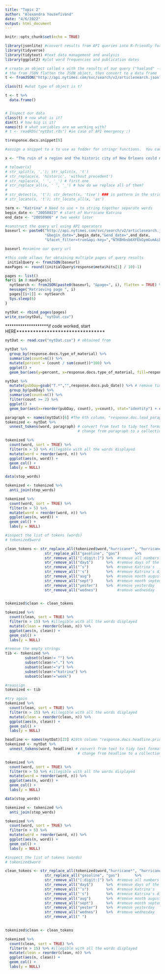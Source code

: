 ```yaml
---
title: "Topic 2"
author: "Alexandra Yousefivand"
date: "4/6/2022"
output: html_document
---
```


```r
knitr::opts_chunk$set(echo = TRUE)

library(jsonlite) #convert results from API queries into R-friendly formats 
library(tidyverse) 
library(tidytext) #text data management and analysis
library(ggplot2) #plot word frequencies and publication dates
```



```r
# create an object called x with the results of our query ("haaland" --> "katrina")
# the from JSON flatten the JSON object, then convert to a data frame
t <- fromJSON("http://api.nytimes.com/svc/search/v2/articlesearch.json?q=katrina&api-key=NTKBHbsb6XFEkGymGumAiba7n3uBvs8V", flatten = TRUE) #the string following "key=" is your API key 

class(t) #what type of object is t?

t <- t %>% 
  data.frame()


# Inspect our data
class(t) # now what is it?
dim(t) # how big is it?
names(t) # what variables are we working with?
# t <- readRDS("nytDat.rds") #in case of API emergency :)
```


```r
t$response.docs.snippet[9]

#assign a snippet to x to use as fodder for stringr functions.  You can follow along using the sentence on the next line.

x <- "The ruin of a region and the historic city of New Orleans could not be more important, and the tangle of destruction is nowhere near unwound." 

# tolower(x)
# str_split(x, ','); str_split(x, 't')
# str_replace(x, 'historic', 'without precedent')
# str_replace(x, ' ', '_') # first one
# str_replace_all(x, ' ', '_') # how do we replace all of them?
# 
# str_detect(x, 't'); str_detect(x, 'tive') ### is pattern in the string? T/F
# str_locate(x, 't'); str_locate_all(x, 'as')
```


```r
term <- "Katrina" # Need to use + to string together separate words
begin_date <- "20050823" # start of Hurricane Katrina
end_date <- "20050906" # two weeks later

#construct the query url using API operators
baseurl <- paste0("http://api.nytimes.com/svc/search/v2/articlesearch.json?q=",term,
                  "&begin_date=",begin_date,"&end_date=",end_date,
                  "&facet_filter=true&api-key=","NTKBHbsb6XFEkGymGumAiba7n3uBvs8V", sep="")

baseurl #examine our query url
```


```r
#this code allows for obtaining multiple pages of query results 
 initialQuery <- fromJSON(baseurl)
maxPages <- round((initialQuery$response$meta$hits[1] / 10)-1) 

pages <- list()
for(i in 0:maxPages){
  nytSearch <- fromJSON(paste0(baseurl, "&page=", i), flatten = TRUE) %>% data.frame() 
  message("Retrieving page ", i)
  pages[[i+1]] <- nytSearch 
  Sys.sleep(6) 
}

```

```r
nytDat <- rbind_pages(pages)
write_csv(nytDat, "nytDat.csv")
```



********************if code worked, start HERE********************************
```r
nytDat <- read.csv("nytDat.csv") # obtained from 

nytDat %>% 
  group_by(response.docs.type_of_material) %>%
  summarize(count=n()) %>%
  mutate(percent = (count / sum(count))*100) %>%
  ggplot() +
  geom_bar(aes(y=percent, x=response.docs.type_of_material, fill=response.docs.type_of_material), stat = "identity") + coord_flip()
```

```r
nytDat %>%
  mutate(pubDay=gsub("T.*","",response.docs.pub_date)) %>% # remove time component
  group_by(pubDay) %>%
  summarise(count=n()) %>%
  filter(count >= 2) %>%
  ggplot() +
  geom_bar(aes(x=reorder(pubDay, count), y=count), stat="identity") + coord_flip()
```



```r
paragraph <- names(nytDat)[6] #The 6th column, "response.doc.lead_paragraph", is the one we want here.  
tokenized <- nytDat %>%
  unnest_tokens(word, paragraph) # convert from text to tidy text format
                                 # change from paragraph to a collection of single words

tokenized %>%
  count(word, sort = TRUE) %>%
  filter(n > 5) %>% #illegible with all the words displayed
  mutate(word = reorder(word, n)) %>%
  ggplot(aes(n, word)) +
  geom_col() +
  labs(y = NULL)
```


```r
data(stop_words)

tokenized <- tokenized %>%
  anti_join(stop_words)

tokenized %>%
  count(word, sort = TRUE) %>%
  filter(n > 5) %>%
  mutate(word = reorder(word, n)) %>%
  ggplot(aes(n, word)) +
  geom_col() +
  labs(y = NULL)
```


```r
#inspect the list of tokens (words)
# tokenized$word

clean_tokens <- str_replace_all(tokenized$word,"hurricane*", "hurricane") %>% 
                  str_replace_all("gasoline", "gas")       %>% 
                  str_remove_all("[:digit:]") %>%  #remove all numbers
                  str_remove_all("day$")      %>%  #remove days of the week
                  str_remove_all("’s")        %>%  #remove Katrina's
                  str_remove_all("'s")        %>%  #remove Katrina's different font
                  str_remove_all("aug")       %>%  #remove month august
                  str_remove_all("sept")      %>%  #remove month september
                  str_remove_all("yester")    %>%  #remove yesterday
                  str_remove_all("wednes")         #remove wednesday
                

tokenized$clean <- clean_tokens

tokenized %>%
  count(clean, sort = TRUE) %>%
  filter(n > 15) %>% #illegible with all the words displayed
  mutate(clean = reorder(clean, n)) %>%
  ggplot(aes(n, clean)) +
  geom_col() +
  labs(y = NULL)
```


```r
#remove the empty strings
tib <- tokenized %>% 
         subset(clean!= "") %>% 
         subset(clean!=".") %>% 
         subset(clean!="a") %>% 
         subset(clean!="katrina") %>% 
         subset(clean!="week")

#reassign
tokenized <- tib

#try again
tokenized %>%
  count(clean, sort = TRUE) %>%
  filter(n > 15) %>% #illegible with all the words displayed
  mutate(clean = reorder(clean, n)) %>%
  ggplot(aes(n, clean)) +
  geom_col() +
  labs(y = NULL)
```


```r
headline <- names(nytDat)[23] #24th column "response.docs.headline.print_headline"  
tokenized <- nytDat %>%
  unnest_tokens(word, headline) # convert from text to tidy text format
                                 # change from headline to a collection of single words

tokenized %>%
  count(word, sort = TRUE) %>%
  filter(n > 5) %>% #illegible with all the words displayed
  mutate(word = reorder(word, n)) %>%
  ggplot(aes(n, word)) +
  geom_col() +
  labs(y = NULL)
```


```r
data(stop_words)

tokenized <- tokenized %>%
  anti_join(stop_words)

tokenized %>%
  count(word, sort = TRUE) %>%
  filter(n > 5) %>%
  mutate(word = reorder(word, n)) %>%
  ggplot(aes(n, word)) +
  geom_col() +
  labs(y = NULL)
```


```r
#inspect the list of tokens (words)
# tokenized$word

clean_tokens <- str_replace_all(tokenized$word,"hurricane*", "hurricane") %>% 
                  str_replace_all("gasoline", "gas")       %>% 
                  str_remove_all("[:digit:]") %>%  #remove all numbers
                  str_remove_all("day$")      %>%  #remove days of the week
                  str_remove_all("’s")        %>%  #remove Katrina's
                  str_remove_all("'s")        %>%  #remove Katrina's different font
                  str_remove_all("aug")       %>%  #remove month august
                  str_remove_all("sept")      %>%  #remove month september
                  str_remove_all("yester")    %>%  #remove yesterday
                  str_remove_all("wednes")    %>%  #remove wednesday
                  str_remove_all(" ")         
                

tokenized$clean <- clean_tokens

tokenized %>%
  count(clean, sort = TRUE) %>%
  filter(n > 15) %>% #illegible with all the words displayed
  mutate(clean = reorder(clean, n)) %>%
  ggplot(aes(n, clean)) +
  geom_col() +
  labs(y = NULL)
```


